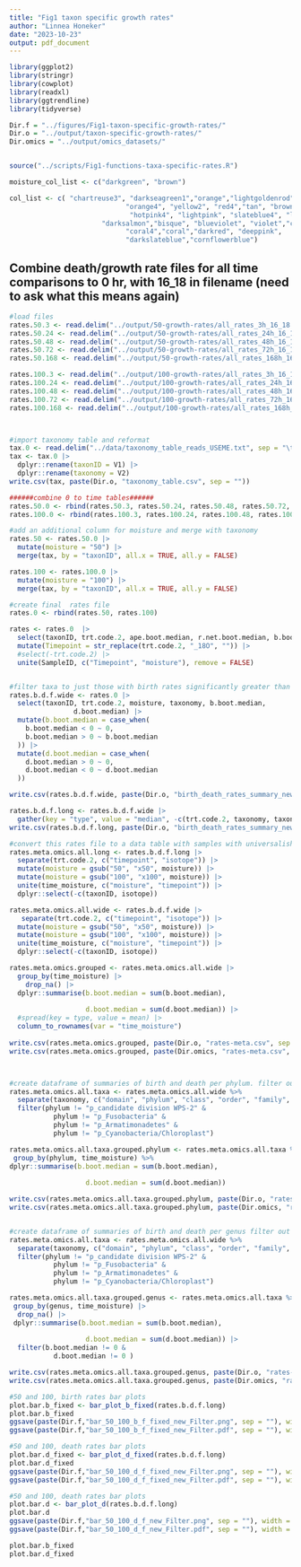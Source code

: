 ```yaml
---
title: "Fig1 taxon specific growth rates"
author: "Linnea Honeker"
date: "2023-10-23"
output: pdf_document
---
```


```r
library(ggplot2)
library(stringr)
library(cowplot)
library(readxl)
library(ggtrendline)
library(tidyverse)

Dir.f = "../figures/Fig1-taxon-specific-growth-rates/"
Dir.o = "../output/taxon-specific-growth-rates/"
Dir.omics = "../output/omics_datasets/"


source("../scripts/Fig1-functions-taxa-specific-rates.R")

moisture_col_list <- c("darkgreen", "brown")

col_list <- c( "chartreuse3", "darkseagreen1","orange","lightgoldenrod","blue","lightblue", 
                             "orange4", "yellow2", "red4","tan", "brown1","darkorchid", "plum2","darkturquoise", "aquamarine2",
                              "hotpink4", "lightpink", "slateblue4", "lightslateblue", "darkgoldenrod", "moccasin","navy", "lightsteelblue3", 
                       "darksalmon","bisque", "blueviolet", "violet","cyan4","cyan",
                             "coral4","coral","darkred", "deeppink",
                             "darkslateblue","cornflowerblue")

```

## Combine death/growth rate files for all time comparisons to 0 hr, with 16_18 in filename (need to ask what this means again)

```r
#load files
rates.50.3 <- read.delim("../output/50-growth-rates/all_rates_3h_16_18.txt", sep = "\t", header = TRUE)
rates.50.24 <- read.delim("../output/50-growth-rates/all_rates_24h_16_18.txt", sep = "\t", header = TRUE)
rates.50.48 <- read.delim("../output/50-growth-rates/all_rates_48h_16_18.txt", sep = "\t", header = TRUE)
rates.50.72 <- read.delim("../output/50-growth-rates/all_rates_72h_16_18.txt", sep = "\t", header = TRUE)
rates.50.168 <- read.delim("../output/50-growth-rates/all_rates_168h_16_18.txt", sep = "\t", header = TRUE)

rates.100.3 <- read.delim("../output/100-growth-rates/all_rates_3h_16_18.txt", sep = "\t", header = TRUE)
rates.100.24 <- read.delim("../output/100-growth-rates/all_rates_24h_16_18.txt", sep = "\t", header = TRUE)
rates.100.48 <- read.delim("../output/100-growth-rates/all_rates_48h_16_18.txt", sep = "\t", header = TRUE)
rates.100.72 <- read.delim("../output/100-growth-rates/all_rates_72h_16_18.txt", sep = "\t", header = TRUE)
rates.100.168 <- read.delim("../output/100-growth-rates/all_rates_168h_16_18.txt", sep = "\t", header = TRUE)



#import taxonomy table and reformat
tax.0 <- read.delim("../data/taxonomy_table_reads_USEME.txt", sep = "\t", header = FALSE)
tax <- tax.0 |>
  dplyr::rename(taxonID = V1) |>
  dplyr::rename(taxonomy = V2) 
write.csv(tax, paste(Dir.o, "taxonomy_table.csv", sep = ""))

######combine 0 to time tables######
rates.50.0 <- rbind(rates.50.3, rates.50.24, rates.50.48, rates.50.72, rates.50.168) %>% drop_na()
rates.100.0 <- rbind(rates.100.3, rates.100.24, rates.100.48, rates.100.72, rates.100.168) %>% drop_na()

#add an additional column for moisture and merge with taxonomy
rates.50 <- rates.50.0 |>
  mutate(moisture = "50") |>
  merge(tax, by = "taxonID", all.x = TRUE, all.y = FALSE)

rates.100 <- rates.100.0 |>
  mutate(moisture = "100") |>
  merge(tax, by = "taxonID", all.x = TRUE, all.y = FALSE)

#create final  rates file
rates.0 <- rbind(rates.50, rates.100)

rates <- rates.0  |>
  select(taxonID, trt.code.2, ape.boot.median, r.net.boot.median, b.boot.median, d.boot.median, taxonomy, moisture) |>
  mutate(Timepoint = str_replace(trt.code.2, "_18O", "")) |>
  #select(-trt.code.2) |>
  unite(SampleID, c("Timepoint", "moisture"), remove = FALSE)


#filter taxa to just those with birth rates significantly greater than zero (both medians > 0)
rates.b.d.f.wide <- rates.0 |>
  select(taxonID, trt.code.2, moisture, taxonomy, b.boot.median, 
                d.boot.median) |>
  mutate(b.boot.median = case_when(
    b.boot.median < 0 ~ 0,
    b.boot.median > 0 ~ b.boot.median
  )) |>
  mutate(d.boot.median = case_when(
    d.boot.median > 0 ~ 0,
    d.boot.median < 0 ~ d.boot.median
  )) 

write.csv(rates.b.d.f.wide, paste(Dir.o, "birth_death_rates_summary_new_Filter_wide.csv", sep = ""))

rates.b.d.f.long <- rates.b.d.f.wide |>
  gather(key = "type", value = "median", -c(trt.code.2, taxonomy, taxonID, moisture)) 
write.csv(rates.b.d.f.long, paste(Dir.o, "birth_death_rates_summary_new_Filter_long.csv", sep = ""))

#convert this rates file to a data table with samples with universalish names (replicates combined)as rows and growth #rates as columns for combination with 'omics datasets
rates.meta.omics.all.long <- rates.b.d.f.long |>
  separate(trt.code.2, c("timepoint", "isotope")) |>
  mutate(moisture = gsub("50", "x50", moisture)) |>
  mutate(moisture = gsub("100", "x100", moisture)) |>
  unite(time_moisture, c("moisture", "timepoint")) |>
  dplyr::select(-c(taxonID, isotope)) 

rates.meta.omics.all.wide <- rates.b.d.f.wide |>
   separate(trt.code.2, c("timepoint", "isotope")) |>
  mutate(moisture = gsub("50", "x50", moisture)) |>
  mutate(moisture = gsub("100", "x100", moisture)) |>
  unite(time_moisture, c("moisture", "timepoint")) |>
  dplyr::select(-c(taxonID, isotope)) 

rates.meta.omics.grouped <- rates.meta.omics.all.wide |>
  group_by(time_moisture) |>
    drop_na() |>
  dplyr::summarise(b.boot.median = sum(b.boot.median),
               
                   d.boot.median = sum(d.boot.median)) |>
  #spread(key = type, value = mean) |>
  column_to_rownames(var = "time_moisture") 
  
write.csv(rates.meta.omics.grouped, paste(Dir.o, "rates-meta.csv", sep = ""))
write.csv(rates.meta.omics.grouped, paste(Dir.omics, "rates-meta.csv", sep = ""))



#create dataframe of summaries of birth and death per phylum. filter out phyla with data from only one time point
rates.meta.omics.all.taxa <- rates.meta.omics.all.wide %>%
  separate(taxonomy, c("domain", "phylum", "class", "order", "family", "genus"), sep = ";") %>%
  filter(phylum != "p_candidate division WPS-2" &
           phylum != "p_Fusobacteria" &
           phylum != "p_Armatimonadetes" &
           phylum != "p_Cyanobacteria/Chloroplast")

rates.meta.omics.all.taxa.grouped.phylum <- rates.meta.omics.all.taxa %>%
 group_by(phylum, time_moisture) %>%
dplyr::summarise(b.boot.median = sum(b.boot.median),
                  
                   d.boot.median = sum(d.boot.median))

write.csv(rates.meta.omics.all.taxa.grouped.phylum, paste(Dir.o, "rates-seq-meta-taxa.csv", sep = ""))
write.csv(rates.meta.omics.all.taxa.grouped.phylum, paste(Dir.omics, "rates-seq-meta-taxa.csv", sep = ""))


#create dataframe of summaries of birth and death per genus filter out genus with rates of zero
rates.meta.omics.all.taxa <- rates.meta.omics.all.wide %>%
  separate(taxonomy, c("domain", "phylum", "class", "order", "family", "genus"), sep = ";") %>%
  filter(phylum != "p_candidate division WPS-2" &
           phylum != "p_Fusobacteria" &
           phylum != "p_Armatimonadetes" &
           phylum != "p_Cyanobacteria/Chloroplast")

rates.meta.omics.all.taxa.grouped.genus <- rates.meta.omics.all.taxa %>%
 group_by(genus, time_moisture) |>
  drop_na() |>
 dplyr::summarise(b.boot.median = sum(b.boot.median),
                  
                   d.boot.median = sum(d.boot.median)) |>
  filter(b.boot.median != 0 &
           d.boot.median != 0 ) 

write.csv(rates.meta.omics.all.taxa.grouped.genus, paste(Dir.o, "rates-meta-taxa-genus.csv", sep = ""))
write.csv(rates.meta.omics.all.taxa.grouped.genus, paste(Dir.omics, "rates-meta-taxa-genus.csv", sep = ""))

```




```r


#50 and 100, birth rates bar plots
plot.bar.b_fixed <- bar_plot_b_fixed(rates.b.d.f.long)
plot.bar.b_fixed
ggsave(paste(Dir.f,"bar_50_100_b_f_fixed_new_Filter.png", sep = ""), width = 10, height = 5, units = "in", dpi = 300)
ggsave(paste(Dir.f,"bar_50_100_b_f_fixed_new_Filter.pdf", sep = ""), width = 10, height = 5, units = "in", dpi = 300)

#50 and 100, death rates bar plots
plot.bar.d_fixed <- bar_plot_d_fixed(rates.b.d.f.long)
plot.bar.d_fixed
ggsave(paste(Dir.f,"bar_50_100_d_f_fixed_new_Filter.png", sep = ""), width = 10, height = 5, units = "in", dpi = 300)
ggsave(paste(Dir.f,"bar_50_100_d_f_fixed_new_Filter.pdf", sep = ""), width = 10, height = 5, units = "in", dpi = 300)

#50 and 100, death rates bar plots
plot.bar.d <- bar_plot_d(rates.b.d.f.long)
plot.bar.d
ggsave(paste(Dir.f,"bar_50_100_d_f_new_Filter.png", sep = ""), width = 10, height = 5, units = "in", dpi = 300)
ggsave(paste(Dir.f,"bar_50_100_d_f_new_Filter.pdf", sep = ""), width = 10, height = 5, units = "in", dpi = 300)

plot.bar.b_fixed
plot.bar.d_fixed

```






